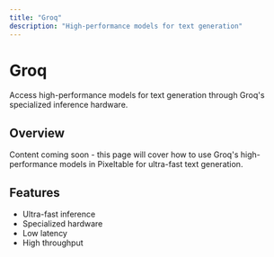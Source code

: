 ```yaml
---
title: "Groq"
description: "High-performance models for text generation"
---
```


# Groq

Access high-performance models for text generation through Groq's specialized inference hardware.

## Overview

Content coming soon - this page will cover how to use Groq's high-performance models in Pixeltable for ultra-fast text generation.

## Features

- Ultra-fast inference
- Specialized hardware
- Low latency
- High throughput
